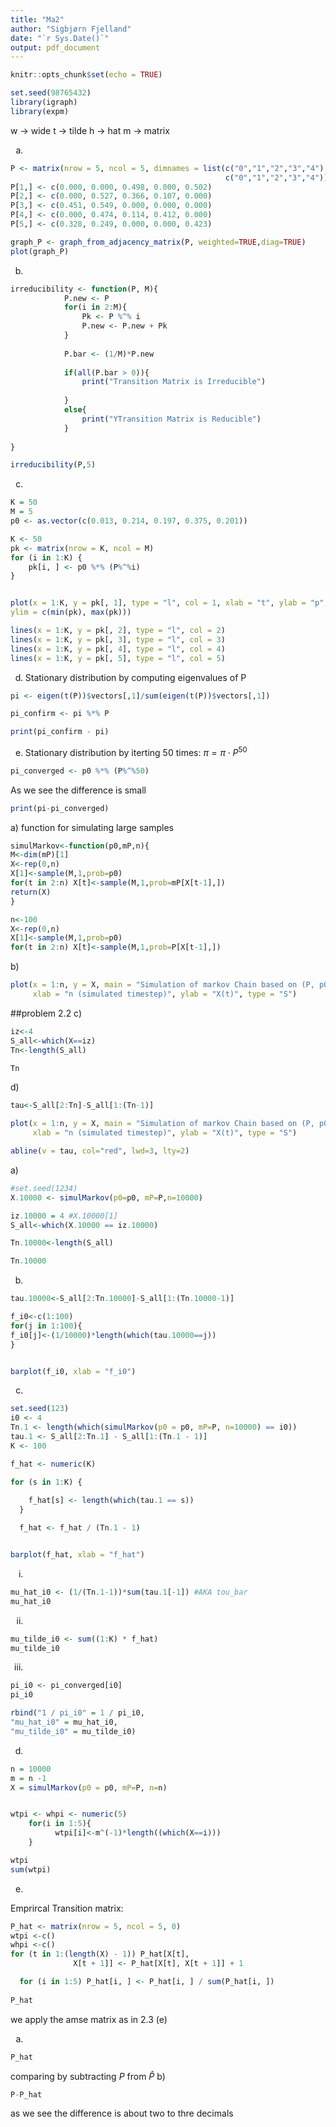 ```yaml
---
title: "Ma2"
author: "Sigbjørn Fjelland"
date: "`r Sys.Date()`"
output: pdf_document
---
```


```r
knitr::opts_chunk$set(echo = TRUE)
```

\underline{Various packages in use:}
```r
set.seed(98765432)
library(igraph)
library(expm) 
```

w -> wide
t -> tilde
h -> hat
m -> matrix


\newpage
\underline{problem 2.1}\newline

a)
```r
P <- matrix(nrow = 5, ncol = 5, dimnames = list(c("0","1","2","3","4"),
                                                c("0","1","2","3","4")))
P[1,] <- c(0.000, 0.000, 0.498, 0.000, 0.502)
P[2,] <- c(0.000, 0.527, 0.366, 0.107, 0.000)
P[3,] <- c(0.451, 0.549, 0.000, 0.000, 0.000)
P[4,] <- c(0.000, 0.474, 0.114, 0.412, 0.000)
P[5,] <- c(0.328, 0.249, 0.000, 0.000, 0.423)

graph_P <- graph_from_adjacency_matrix(P, weighted=TRUE,diag=TRUE)
plot(graph_P)
```
\newpage
\underline{problem 2.1}\newline

b)
```r
irreducibility <- function(P, M){
            P.new <- P
            for(i in 2:M){
                Pk <- P %^% i
                P.new <- P.new + Pk
            }
            
            P.bar <- (1/M)*P.new
            
            if(all(P.bar > 0)){
                print("Transition Matrix is Irreducible")
              
            }
            else{
                print("YTransition Matrix is Reducible")
            }
            
}

irreducibility(P,5)
```
\newpage
\underline{problem 2.1}\newline

c) 
```r
K = 50
M = 5
p0 <- as.vector(c(0.013, 0.214, 0.197, 0.375, 0.201))

K <- 50
pk <- matrix(nrow = K, ncol = M)
for (i in 1:K) {
    pk[i, ] <- p0 %*% (P%^%i)
}


plot(x = 1:K, y = pk[, 1], type = "l", col = 1, xlab = "t", ylab = "p",
ylim = c(min(pk), max(pk)))

lines(x = 1:K, y = pk[, 2], type = "l", col = 2)
lines(x = 1:K, y = pk[, 3], type = "l", col = 3)
lines(x = 1:K, y = pk[, 4], type = "l", col = 4)
lines(x = 1:K, y = pk[, 5], type = "l", col = 5)


```
\newpage
\underline{problem 2.1}\newline

d)
Stationary distribution by computing eigenvalues of P
```r
pi <- eigen(t(P))$vectors[,1]/sum(eigen(t(P))$vectors[,1])

pi_confirm <- pi %*% P 

print(pi_confirm - pi)
```


e)
Stationary distribution by iterting 50 times: $\pi=\pi\cdot P^{50}$
```r
pi_converged <- p0 %*% (P%^%50)

```


As we see the difference is small
```r
print(pi-pi_converged)
```

\newpage
\underline{problem 2.2}\newline
a)
function for simulating large samples
```r
simulMarkov<-function(p0,mP,n){
M<-dim(mP)[1]
X<-rep(0,n)
X[1]<-sample(M,1,prob=p0)
for(t in 2:n) X[t]<-sample(M,1,prob=mP[X[t-1],])
return(X)
}
```


```r
n<-100
X<-rep(0,n)
X[1]<-sample(M,1,prob=p0)
for(t in 2:n) X[t]<-sample(M,1,prob=P[X[t-1],])
```

\underline{problem 2.2}\newline
b)


```r
plot(x = 1:n, y = X, main = "Simulation of markov Chain based on (P, p0)", 
     xlab = "n (simulated timestep)", ylab = "X(t)", type = "S")
```


##problem 2.2
\newline
c)

```r

iz<-4
S_all<-which(X==iz)
Tn<-length(S_all)

Tn


```
\underline{problem 2.2}\newline
d)

```r
tau<-S_all[2:Tn]-S_all[1:(Tn-1)]

plot(x = 1:n, y = X, main = "Simulation of markov Chain based on (P, p0)", 
     xlab = "n (simulated timestep)", ylab = "X(t)", type = "S")

abline(v = tau, col="red", lwd=3, lty=2)
```

\underline{problem 2.3}\newline
a)


```r
#set.seed(1234)
X.10000 <- simulMarkov(p0=p0, mP=P,n=10000)

iz.10000 = 4 #X.10000[1]
S_all<-which(X.10000 == iz.10000)

Tn.10000<-length(S_all)

Tn.10000
```

b)

```r
tau.10000<-S_all[2:Tn.10000]-S_all[1:(Tn.10000-1)]

f_i0<-c(1:100)
for(j in 1:100){
f_i0[j]<-(1/10000)*length(which(tau.10000==j))
}


barplot(f_i0, xlab = "f_i0")
```

c)
```r
set.seed(123)
i0 <- 4
Tn.1 <- length(which(simulMarkov(p0 = p0, mP=P, n=10000) == i0))
tau.1 <- S_all[2:Tn.1] - S_all[1:(Tn.1 - 1)]
K <- 100 

f_hat <- numeric(K)

for (s in 1:K) {
  
    f_hat[s] <- length(which(tau.1 == s))
  }

  f_hat <- f_hat / (Tn.1 - 1)


barplot(f_hat, xlab = "f_hat")
```




  i)
```r
mu_hat_i0 <- (1/(Tn.1-1))*sum(tau.1[-1]) #AKA tou_bar
mu_hat_i0
```

ii)

```r
mu_tilde_i0 <- sum((1:K) * f_hat)
mu_tilde_i0 
```

iii)

```r
pi_i0 <- pi_converged[i0]
pi_i0
```

```r
rbind("1 / pi_i0" = 1 / pi_i0,
"mu_hat_i0" = mu_hat_i0,
"mu_tilde_i0" = mu_tilde_i0)


```

d)

```r

n = 10000
m = n -1
X = simulMarkov(p0 = p0, mP=P, n=n)


wtpi <- whpi <- numeric(5)
    for(i in 1:5){
          wtpi[i]<-m^(-1)*length((which(X==i)))
    }

wtpi
sum(wtpi)

```

e)


Emprircal Transition matrix:


```r
P_hat <- matrix(nrow = 5, ncol = 5, 0)
wtpi <-c()
whpi <-c()
for (t in 1:(length(X) - 1)) P_hat[X[t], 
              X[t + 1]] <- P_hat[X[t], X[t + 1]] + 1

  for (i in 1:5) P_hat[i, ] <- P_hat[i, ] / sum(P_hat[i, ])
  
P_hat
```

\underline{problem 2.4}\newline

we apply the amse matrix as in 2.3 (e)

a)
```r
P_hat
```

comparing by subtracting $P$ from $\hat{P}$
b)

```r
P-P_hat
```
as we see the difference is about two to thre decimals


